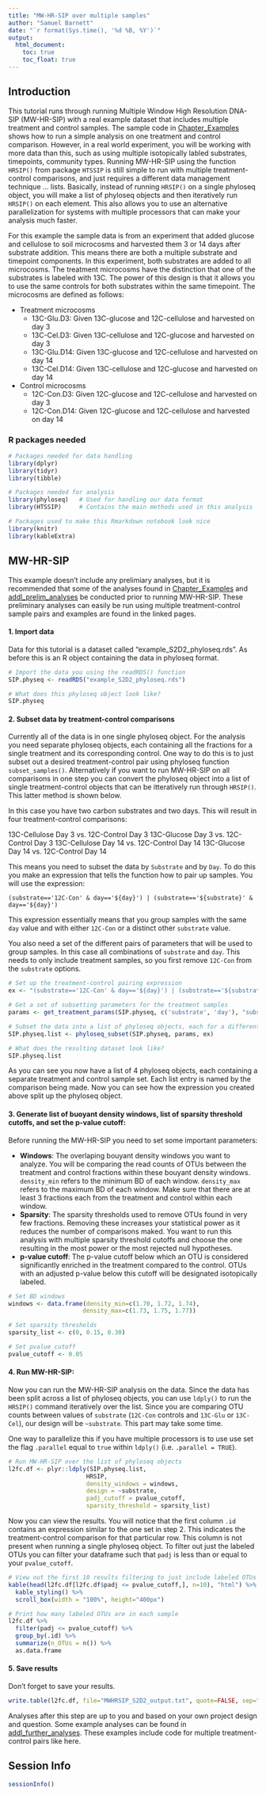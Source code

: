 ```yaml
---
title: "MW-HR-SIP over multiple samples"
author: "Samuel Barnett"
date: "`r format(Sys.time(), '%d %B, %Y')`"
output: 
  html_document:
    toc: true
    toc_float: true
---
```


## Introduction

This tutorial runs through running Multiple Window High Resolution DNA-SIP (MW-HR-SIP) with a real example dataset that includes multiple treatment and control samples. The sample code in [Chapter_Examples](https://github.com/buckleylab/HR-SIP_example/Chapter_Examples.html) shows how to run a simple analysis on one treatment and control comparison. However, in a real world experiment, you will be working with more data than this, such as using multiple isotopically labled substrates, timepoints, community types. Running MW-HR-SIP using the function `HRSIP()` from package `HTSSIP` is still simple to run with multiple treatment-control comparisons, and just requires a different data management technique ... lists. Basically, instead of running `HRSIP()` on a single phyloseq object, you will make a list of phyloseq objects and then iteratively run `HRSIP()` on each element. This also allows you to use an alternative parallelization for systems with multiple processors that can make your analysis much faster.

For this example the sample data is from an experiment that added glucose and cellulose to soil microcosms and harvested them 3 or 14 days after substrate addition. This means there are both a multiple substrate and timepoint components. In this experiment, both substrates are added to all microcosms. The treatment microcosms have the distinction that one of the substrates is labeled with 13C. The power of this design is that it allows you to use the same controls for both substrates within the same timepoint. The microcosms are defined as follows:

* Treatment microcosms
    * 13C-Glu.D3: Given 13C-glucose and 12C-cellulose and harvested on day 3
    * 13C-Cel.D3: Given 13C-cellulose and 12C-glucose and harvested on day 3
    * 13C-Glu.D14: Given 13C-glucose and 12C-cellulose and harvested on day 14
    * 13C-Cel.D14: Given 13C-cellulose and 12C-glucose and harvested on day 14
* Control microcosms
    * 12C-Con.D3: Given 12C-glucose and 12C-cellulose and harvested on day 3
    * 12C-Con.D14: Given 12C-glucose and 12C-cellulose and harvested on day 14

### R packages needed

```r
# Packages needed for data handling
library(dplyr)
library(tidyr)
library(tibble)

# Packages needed for analysis
library(phyloseq)   # Used for handling our data format
library(HTSSIP)     # Contains the main methods used in this analysis

# Packages used to make this Rmarkdown notebook look nice
library(knitr)
library(kableExtra)
```

## MW-HR-SIP

This example doesn't include any prelimiary analyses, but it is recommended that some of the analyses found in [Chapter_Examples](https://github.com/buckleylab/HR-SIP_example/Chapter_Examples.html) and [addl_prelim_analyses](https://github.com/buckleylab/HR-SIP_example/addl_prelim_analyses.html) be conducted prior to running MW-HR-SIP. These preliminary analyses can easily be run using multiple treatment-control sample pairs and examples are found in the linked pages.

#### 1. Import data

Data for this tutorial is a dataset called "example_S2D2_phyloseq.rds". As before this is an R object containing the data in phyloseq format.

```r
# Import the data you using the readRDS() function
SIP.physeq <- readRDS("example_S2D2_phyloseq.rds")

# What does this phyloseq object look like?
SIP.physeq

```

#### 2. Subset data by treatment-control comparisons

Currently all of the data is in one single phyloseq object. For the analysis you need separate phyloseq objects, each containing all the fractions for a single treatment and its corresponding control. One way to do this is to just subset out a desired treatment-control pair using phyloseq function `subset_samples()`. Alternatively if you want to run MW-HR-SIP on all comparisons in one step you can convert the phyloseq object into a list of single treatment-control objects that can be itteratively run through `HRSIP()`. This latter method is shown below.

In this case you have two carbon substrates and two days. This will result in four treatment-control comparisons:

  13C-Cellulose Day 3 vs. 12C-Control Day 3
  13C-Glucose Day 3 vs. 12C-Control Day 3
  13C-Cellulose Day 14 vs. 12C-Control Day 14
  13C-Glucose Day 14 vs. 12C-Control Day 14

This means you need to subset the data by `Substrate` and by `Day`. To do this you make an expression that tells the function how to pair up samples. You will use the expression:

`(substrate=='12C-Con' & day=='${day}') | (substrate=='${substrate}' & day=='${day}')`

This expression essentially means that you group samples with the same `day` value and with either `12C-Con` or a distinct other `substrate` value. 

You also need a set of the different pairs of parameters that will be used to group samples. In this case all combinations of `substrate` and `day`. This needs to only include treatment samples, so you first remove `12C-Con` from the `substrate` options.

```r
# Set up the treatment-control pairing expression
ex <- "(substrate=='12C-Con' & day=='${day}') | (substrate=='${substrate}' & day == '${day}')"

# Get a set of subsetting parameters for the treatment samples
params <- get_treatment_params(SIP.physeq, c('substrate', 'day'), "substrate != '12C-Con'")

# Subset the data into a list of phyloseq objects, each for a different treatment-control comparison
SIP.physeq.list <- phyloseq_subset(SIP.physeq, params, ex)

# What does the resulting dataset look like?
SIP.physeq.list
```

As you can see you now have a list of 4 phyloseq objects, each containing a separate treatment and control sample set. Each list entry is named by the comparison being made. Now you can see how the expression you created above split up the phyloseq object.

#### 3. Generate list of buoyant density windows, list of sparsity threshold cutoffs, and set the p-value cutoff:

Before running the MW-HR-SIP you need to set some important parameters:

* __Windows__: The overlaping bouyant density windows you want to analyze. You will be comparing the read counts of OTUs between the treatment and control fractions within these bouyant density windows. `density_min` refers to the minimum BD of each window. `density_max` refers to the maximum BD of each window. Make sure that there are at least 3 fractions each from the treatment and control within each window.
* __Sparsity__: The sparsity thresholds used to remove OTUs found in very few fractions. Removing these increases your statistical power as it reduces the number of comparisons maked. You want to run this analysis with multiple sparsity threshold cutoffs and choose the one resulting in the most power or the most rejected null hypotheses.
* __p-value cutoff__: The p-value cutoff below which an OTU is considered significantly enriched in the treatment compared to the control. OTUs with an adjusted p-value below this cutoff will be designated isotopically labeled.

```r
# Set BD windows
windows <- data.frame(density_min=c(1.70, 1.72, 1.74), 
                     density_max=c(1.73, 1.75, 1.77))

# Set sparsity thresholds
sparsity_list <- c(0, 0.15, 0.30)

# Set pvalue_cutoff
pvalue_cutoff <- 0.05

```

#### 4. Run MW-HR-SIP:

Now you can run the MW-HR-SIP analysis on the data. Since the data has been split across a list of phyloseq objects, you can use `ldply()` to run the `HRSIP()` command iteratively over the list. Since you are comparing OTU counts between values of `substrate` (`12C-Con` controls and `13C-Glu` or `13C-Cel`), our design will be `~substrate`. This part may take some time.

One way to parallelize this if you have multiple processors is to use use set the flag `.parallel` equal to `true` within `ldply()` (i.e. `.parallel = TRUE`).

```r
# Run MW-HR-SIP over the list of phyloseq objects
l2fc.df <- plyr::ldply(SIP.physeq.list, 
                      HRSIP, 
                      density_windows = windows,
                      design = ~substrate, 
                      padj_cutoff = pvalue_cutoff,
                      sparsity_threshold = sparsity_list)

```

Now you can view the results. You will notice that the first column `.id` contains an expression similar to the one set in step 2. This indicates the treatment-control comparison for that particular row. This column is not present when running a single phyloseq object. To filter out just the labeled OTUs you can filter your dataframe such that `padj` is less than or equal to your `pvalue_cutoff`.

```r
# View out the first 10 results filtering to just include labeled OTUs or those with a padj <= pvalue_cutoff.
kable(head(l2fc.df[l2fc.df$padj <= pvalue_cutoff,], n=10), "html") %>%
  kable_styling() %>%
  scroll_box(width = "100%", height="400px")

# Print how many labeled OTUs are in each sample
l2fc.df %>%
  filter(padj <= pvalue_cutoff) %>%
  group_by(.id) %>%
  summarize(n_OTUs = n()) %>%
  as.data.frame
```

#### 5. Save results

Don't forget to save your results.

```r
write.table(l2fc.df, file="MWHRSIP_S2D2_output.txt", quote=FALSE, sep="\t", row.names = FALSE, col.names=TRUE)
```

Analyses after this step are up to you and based on your own project design and question. Some example analyses can be found in [addl_further_analyses](https://github.com/buckleylab/HR-SIP_example/addl_further_analyses.html). These examples include code for multiple treatment-control pairs like here.

## Session Info
```r
sessionInfo()
```




